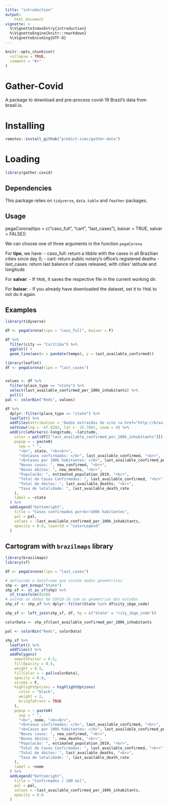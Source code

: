 ```yaml
---
title: "introduction"
output:
    html_document
vignette: >
  %\VignetteIndexEntry{introduction}
  %\VignetteEngine{knitr::rmarkdown}
  %\VignetteEncoding{UTF-8}
---
```


```r
knitr::opts_chunk$set(
  collapse = TRUE,
  comment = "#>"
)
```
# Gather-Covid

A package to download and pre-process covid-19 Brazil's data from brasil.io.

# Installing

```r
remotes::install_github("predict-icmc/gather-data")
```

# Loading

```r
library(gather.covid)
```

## Dependencies 

This package relies on `tidyverse`, `data.table` and `feather` packages.

## Usage

  pegaCorona(tipo = c("caso_full", "cart", "last_cases"), baixar = TRUE, salvar = FALSE))

We can choose one of three arguments in the function `pegaCorona`

For **tipo**, we have:
- caso_full: return a tibble with the cases in all Brazilian cities since day 0;
- cart: return public notary's office's registered deaths
- last_cases: return last balance of cases released, with cities' latitude and longitude

For **salvar**:
 - If `TRUE`, it saves the respective file in the current working dir.
 
For **baixar**:
 - If you already have downloaded the dataset, set it to `TRUE` to not do it again.

## Examples
```r
library(tidyverse)

df <- pegaCorona(tipo = "caso_full", baixar = F)

df %>%
  filter(city == "Curitiba") %>%
  ggplot() +
  geom_line(aes(x = pandate(tempo), y = last_available_confirmed))

```

```r
library(leaflet)
df <- pegaCorona(tipo = "last_cases")


values <- df %>%
  filter(place_type == "state") %>%
  select(last_available_confirmed_per_100k_inhabitants) %>%
  pull()
pal <- colorBin("Reds", values)

df %>%
  dplyr::filter(place_type == "state") %>%
  leaflet() %>%
  addTiles(attribution = 'Dados extraídos do site <a href="http://brasil.io/">brasil.io</a>') %>%
  setView(lng = -47.9292, lat = -15.7801, zoom = 4) %>%
  addCircleMarkers(~longitude, ~latitude,
    color = pal(df[["last_available_confirmed_per_100k_inhabitants"]]),
    popup = ~ paste0(
      sep = " ",
      "<b>", state, "<b><br>",
      "<b>Casos confirmados: </b>", last_available_confirmed, "<br>",
      "<b>Casos por 100k habitantes: </b>", last_available_confirmed_per_100k_inhabitants, "<br>",
      "Novos casos: ", new_confirmed, "<br>",
      "Novos óbitos: ", new_deaths, "<br>",
      "Populacão: ", estimated_population_2019, "<br>",
      "Total de Casos Confirmados: ", last_available_confirmed, "<br>",
      "Total de óbitos: ", last_available_deaths, "<br>",
      "Taxa de letalidade: ", last_available_death_rate
    ),
    label = ~state
  ) %>%
  addLegend("bottomright",
    title = "Casos confirmados por<br>100k habitantes",
    pal = pal,
    values = ~last_available_confirmed_per_100k_inhabitants,
    opacity = 0.8, layerId = "colorLegend"
  )
```

## Cartogram with `brazilmaps` library

```r
library(brazilmaps)
library(sf)

df <- pegaCorona(tipo = "last_cases")

# definindo o dataframe que contém dados geométricos
shp <- get_brmap("State")
shp_sf <- st_as_sf(shp) %>%
  st_transform(4326)
# unindo os dados de COVID-19 com as geometrias dos estados
shp_sf <- shp_sf %>% dplyr::filter(State %in% df$city_ibge_code)

shp_sf <- left_join(shp_sf, df, by = c("State" = "city_ibge_code"))

colorData <- shp_sf$last_available_confirmed_per_100k_inhabitants

pal <- colorBin("Reds", colorData)

shp_sf %>%
  leaflet() %>%
  addTiles() %>%
  addPolygons(
    smoothFactor = 0.5,
    fillOpacity = 0.5,
    weight = 0.5,
    fillColor = ~ pal(colorData),
    opacity = 0.8,
    stroke = F,
    highlightOptions = highlightOptions(
      color = "black",
      weight = 2,
      bringToFront = TRUE
    ),
    popup = ~ paste0(
      sep = " ",
      "<b>", nome, "<b><br>",
      "<b>Casos confirmados: </b>", last_available_confirmed, "<br>",
      "<b>Casos por 100k habitantes: </b>", last_available_confirmed_per_100k_inhabitants, "<br>",
      "Novos casos: ", new_confirmed, "<br>",
      "Novos óbitos: ", new_deaths, "<br>",
      "Populacão: ", estimated_population_2019, "<br>",
      "Total de Casos Confirmados: ", last_available_confirmed, "<br>",
      "Total de óbitos: ", last_available_deaths, "<br>",
      "Taxa de letalidade: ", last_available_death_rate
    ),
    label = ~nome
  ) %>%
  addLegend("bottomright",
    title = "Confirmados / 100 mil",
    pal = pal,
    values = ~last_available_confirmed_per_100k_inhabitants,
    opacity = 0.8
  )
```
